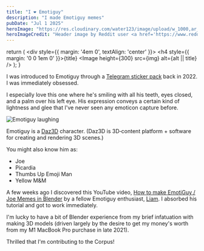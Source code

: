 ```yaml
---
title: "I ❤️ Emotiguy"
description: "I made Emotiguy memes"
pubDate: "Jul 1 2025"
heroImage: "https://res.cloudinary.com/water123/image/upload/w_1000,ar_16:9,c_fill,g_auto,e_sharpen/v1751383496/emotiguy-imma-freddy-evil.webp"
heroImageCredit: "Header image by Reddit user <a href='https://www.reddit.com/user/Imma_Freddy_Evil/'>Imma_Freddy_Evil</a>"
---
```



  return (
    <div style={{ margin: '4em 0', textAlign: 'center' }}>
      <h4 style={{ margin: '0 0 1em 0' }}>{title}</h4>
      <Image height={300} src={img} alt={alt || title} />
    </div>
  );
}

I was introduced to Emotiguy through a [Telegram sticker pack](https://t.me/addstickers/bttvffz) back in 2022. I was immediately obsessed.

I especially love this one where he's smiling with all his teeth, eyes closed, and a palm over his left eye. His expression conveys a certain kind of lightness and glee that I've never seen any emoticon capture before.

<Image height={300} src={telegram} alt="Emotiguy laughing" />

Emotiguy is a [Daz3D](https://www.daz3d.com/emoticon-poses) character. (Daz3D is 3D‑content platform + software for creating and rendering 3D scenes.)

You might also know him as:
- Joe
- Picardia
- Thumbs Up Emoji Man
- Yellow M&M

A few weeks ago I discovered this YouTube video, [How to make EmotiGuy / Joe Memes in Blender](https://www.youtube.com/watch?v=fuGi_knr70k) by a fellow Emotiguy enthusiast, [Liam](https://duckwithsunglasses.com/portfolio/). I absorbed his tutorial and got to work immediately. 


I'm lucky to have a bit of Blender experience from my brief infatuation with making 3D models (driven largely by the desire to get my money's worth from my M1 MacBook Pro purchase in late 2021). 

<Box title="Emotiguy awkwardly waving hello" img={awkward} />

<Box title="Awooga Emotiguy" img={awooga} />

<Box title="Emotiguy giving the finger... wait no, he's giving thumbs up" img={theFinger} />

<Box title="Emotiguy giving the finger" img={theFingerBad} />

Thrilled that I'm contributing to the Corpus!
